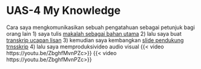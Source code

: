 # UAS-4 My Knowledge

Cara saya mengkomunikasikan sebuah pengatahuan sebagai petunjuk bagi orang lain
1) saya tulis [makalah sebagai bahan utama](Rekomendasi%20Presentasi%20Efektif(Contoh%20Makalah).pdf)
2) lalu saya buat [transkrip ucapan lisan](Contoh%20Transkrip%20Presentasi.pdf)
3) kemudian saya kembangkan [slide pendukung trnsskrip](Rekomendasi%20Presentasi%20(Contoh%20Slides).pdf)
4) lalu saya memproduksivideo audio visual {{< video https://youtu.be/ZbghfMvnPZc>}} {{< video https://youtu.be/ZbghfMvnPZc>}}
